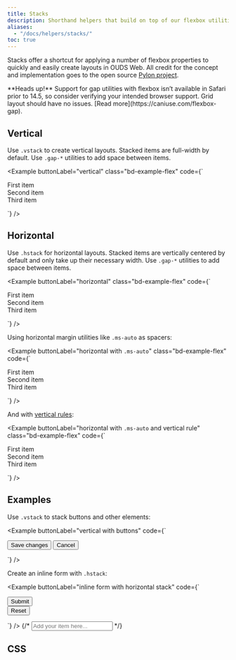 ```yaml
---
title: Stacks
description: Shorthand helpers that build on top of our flexbox utilities to make component layout faster and easier than ever.
aliases:
  - "/docs/helpers/stacks/"
toc: true
---
```


Stacks offer a shortcut for applying a number of flexbox properties to quickly and easily create layouts in OUDS Web. All credit for the concept and implementation goes to the open source [Pylon project](https://almonk.github.io/pylon/).

<Callout type="warning">
**Heads up!** Support for gap utilities with flexbox isn’t available in Safari prior to 14.5, so consider verifying your intended browser support. Grid layout should have no issues. [Read more](https://caniuse.com/flexbox-gap).
</Callout>

## Vertical

Use `.vstack` to create vertical layouts. Stacked items are full-width by default. Use `.gap-*` utilities to add space between items.

<Example buttonLabel="vertical" class="bd-example-flex" code={`<div class="vstack gap-lg">
    <div class="p-sm">First item</div>
    <div class="p-sm">Second item</div>
    <div class="p-sm">Third item</div>
  </div>`} />

## Horizontal

Use `.hstack` for horizontal layouts. Stacked items are vertically centered by default and only take up their necessary width. Use `.gap-*` utilities to add space between items.

<Example buttonLabel="horizontal" class="bd-example-flex" code={`<div class="hstack gap-lg">
    <div class="p-sm">First item</div>
    <div class="p-sm">Second item</div>
    <div class="p-sm">Third item</div>
  </div>`} />

Using horizontal margin utilities like `.ms-auto` as spacers:

<Example buttonLabel="horizontal with `.ms-auto`" class="bd-example-flex" code={`<div class="hstack gap-lg">
    <div class="p-sm">First item</div>
    <div class="p-small ms-auto">Second item</div>
    <div class="p-sm">Third item</div>
  </div>`} />

And with [vertical rules]([[docsref:/helpers/divider]]):

<Example buttonLabel="horizontal with `.ms-auto` and vertical rule" class="bd-example-flex" code={`<div class="hstack gap-lg">
    <div class="p-sm">First item</div>
    <div class="p-small ms-auto">Second item</div>
    <div class="vr"></div>
    <div class="p-sm">Third item</div>
  </div>`} />

## Examples

Use `.vstack` to stack buttons and other elements:

<Example buttonLabel="vertical with buttons" code={`<div class="vstack gap-small col-md-5 mx-auto">
    <button type="button" class="btn btn-strong">Save changes</button>
    <button type="button" class="btn btn-default">Cancel</button>
  </div>`} />

Create an inline form with `.hstack`:

<Example buttonLabel="inline form with horizontal stack" code={`<div class="hstack gap-lg">
    <button type="button" class="btn btn-strong">Submit</button>
    <div class="vr"></div>
    <button type="button" class="btn btn-negative">Reset</button>
  </div>`} />
{/* <input class="form-control me-auto" type="text" placeholder="Add your item here..." aria-label="Add your item here..." /> */}

## CSS

<ScssDocs buttonLabel="hstack and vstack" name="stacks" file="scss/helpers/_stacks.scss" />
